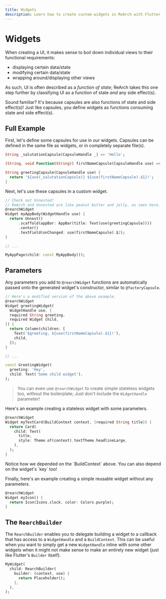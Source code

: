 ```yaml
---
title: Widgets
description: Learn how to create custom widgets in ReArch with Flutter.
---
```


# Widgets
When creating a UI, it makes sense to boil down individual views to their functional requirements:
- displaying certain data/state
- modifying certain data/state
- wrapping around/displaying other views

As such, UI is often described as a *function of state*;
ReArch takes this one step further by classifying UI as a
function of state *and* any side effect(s).

Sound familiar? It's because capsules are also functions of state and side effect(s)!
Just like capsules, you define widgets as functions consuming state and side effect(s).


## Full Example
First, let's define some capsules for use in our widgets.
Capsules can be defined in the same file as widgets, or in completely separate file(s).
```dart title="Defining some capsules"
String _salutationCapsule(CapsuleHandle _) => 'Hello';

(String, void Function(String)) firstNameCapsule(CapsuleHandle use) => use.state('Alice');

String greetingCapsule(CapsuleHandle use) {
  return '${use(_salutationCapsule)} ${use(firstNameCapsule).$1}!';
} 
```

Next, let's use these capsules in a custom widget.
```dart title="Defining a custom widget"
// Check out Unnested!
// ReArch and Unnested are like peanut butter and jelly, as seen here.
@rearchWidget
Widget myAppBody(WidgetHandle use) {
  return Unnest()
      .scaffold(appBar: AppBar(title: Text(use(greetingCapsule))))
      .center()
      .textField(onChanged: use(firstNameCapsule).$2);
}

// ...

MyAppPage(child: const MyAppBody());
```


## Parameters
Any parameters you add to `@rearchWidget` functions
are automatically passed onto the generated widget's constructor, similar to `@factoryCapsule`.
```dart title="Passing custom parameters to a stateful widget"
// Here's a modified version of the above example.
@rearchWidget
Widget greetingWidget(
  WidgetHandle use, {
  required String greeting,
  required Widget child,
}) {
  return Column(children: [
    Text('$greeting, ${use(firstNameCapsule).$1}!'),
    child,
  ]);
}

// ...

const GreetingWidget(
  greeting: 'Hey',
  child: Text('Some child widget'),
);
```

> You can even use `@rearchWidget` to create simple stateless widgets too, without the boilerplate;
Just don't include the `WidgetHandle` parameter!

Here's an example creating a stateless widget with some parameters.
```dart title="Stateless widget with parameters"
@rearchWidget
Widget myTextCard(BuildContext context, {required String title}) {
  return Card(
    child: Text(
      title,
      style: Theme.of(context).textTheme.headlineLarge,
    ),
  );
}
```

<Info>
  Notice how we depended on the `BuildContext` above.
  You can also depend on the widget's `key` too!
</Info>

Finally, here's an example creating a simple reusable widget without any parameters.
```dart title="Stateless widget without parameters"
@rearchWidget
Widget myIcon() {
  return Icon(Icons.clock, color: Colors.purple);
}
```

## The `RearchBuilder`
The `RearchBuilder` enables you to delegate building a widget
to a callback that has access to a `WidgetHandle` and a `BuildContext`.
This can be useful when you want to simply get a new `WidgetHandle` inline with some other widgets
when it might not make sense to make an entirely new widget (just like Flutter's `Builder` itself).
```dart
MyWidget(
  child: RearchBuilder(
    builder: (context, use) {
      return Placeholder();
    },
  ),
);
```
